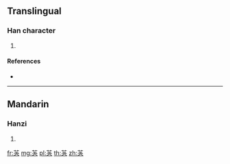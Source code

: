 {{character info/new}}
==Translingual==

===Han character===
{{Han char|rn=140|rad=艸|as=04|sn=10|four=44530|canj=TDK}}

# {{defn|Han|sort=艸04}}

====References====
* {{Han ref|kx=1021.040|dkj=30738|dj=1480.030|hdz=53185.030|uh=82B5|ud=33461|bh=CDB8|bd=52664}}

----

==Mandarin==

===Hanzi===
{{cmn-hanzi|pin=[[jué]] ([[jue2]]), [[yì]] ([[yi4]]), [[yùn]] ([[yun4]])|wg=chüeh<sup>2</sup>, i<sup>4</sup>, yün<sup>4</sup>}}

# {{defn|lang=cmn|sort=艸04}}

[[fr:芵]]
[[mg:芵]]
[[pl:芵]]
[[th:芵]]
[[zh:芵]]